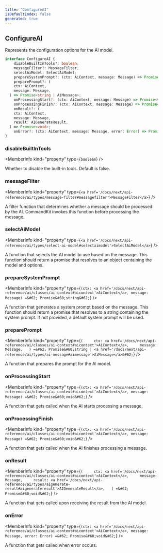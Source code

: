 ```yaml
---
title: "ConfigureAI"
isDefaultIndex: false
generated: true
---
```



<!-- This file was generated from the CommandKit source. Do not modify. Instead, re-run the "docgen" script -->


## ConfigureAI

<GenerationInfo sourceFile="packages/ai/src/configure.ts" sourceLine="16" packageName="@commandkit/ai" />

Represents the configuration options for the AI model.

```ts title="Signature"
interface ConfigureAI {
    disableBuiltInTools?: boolean;
    messageFilter?: MessageFilter;
    selectAiModel: SelectAiModel;
    prepareSystemPrompt?: (ctx: AiContext, message: Message) => Promise<string>;
    preparePrompt?: (
    ctx: AiContext,
    message: Message,
  ) => Promise<string | AiMessage>;
    onProcessingStart?: (ctx: AiContext, message: Message) => Promise<void>;
    onProcessingFinish?: (ctx: AiContext, message: Message) => Promise<void>;
    onResult?: (
    ctx: AiContext,
    message: Message,
    result: AIGenerateResult,
  ) => Promise<void>;
    onError?: (ctx: AiContext, message: Message, error: Error) => Promise<void>;
}
```

<div className="members-wrapper">

### disableBuiltInTools

<MemberInfo kind="property" type={`boolean`}   />

Whether to disable the built-in tools. Default is false.
### messageFilter

<MemberInfo kind="property" type={`<a href='/docs/next/api-reference/ai/types/message-filter#messagefilter'>MessageFilter</a>`}   />

A filter function that determines whether a message should be processed by the AI.
CommandKit invokes this function before processing the message.
### selectAiModel

<MemberInfo kind="property" type={`<a href='/docs/next/api-reference/ai/types/select-ai-model#selectaimodel'>SelectAiModel</a>`}   />

A function that selects the AI model to use based on the message.
This function should return a promise that resolves to an object containing the model and options.
### prepareSystemPrompt

<MemberInfo kind="property" type={`(ctx: <a href='/docs/next/api-reference/ai/classes/ai-context#aicontext'>AiContext</a>, message: Message) =&#62; Promise&#60;string&#62;`}   />

A function that generates a system prompt based on the message.
This function should return a promise that resolves to a string containing the system prompt.
If not provided, a default system prompt will be used.
### preparePrompt

<MemberInfo kind="property" type={`(     ctx: <a href='/docs/next/api-reference/ai/classes/ai-context#aicontext'>AiContext</a>,     message: Message,   ) =&#62; Promise&#60;string | <a href='/docs/next/api-reference/ai/types/ai-message#aimessage'>AiMessage</a>&#62;`}   />

A function that prepares the prompt for the AI model.
### onProcessingStart

<MemberInfo kind="property" type={`(ctx: <a href='/docs/next/api-reference/ai/classes/ai-context#aicontext'>AiContext</a>, message: Message) =&#62; Promise&#60;void&#62;`}   />

A function that gets called when the AI starts processing a message.
### onProcessingFinish

<MemberInfo kind="property" type={`(ctx: <a href='/docs/next/api-reference/ai/classes/ai-context#aicontext'>AiContext</a>, message: Message) =&#62; Promise&#60;void&#62;`}   />

A function that gets called when the AI finishes processing a message.
### onResult

<MemberInfo kind="property" type={`(     ctx: <a href='/docs/next/api-reference/ai/classes/ai-context#aicontext'>AiContext</a>,     message: Message,     result: <a href='/docs/next/api-reference/ai/types/aigenerate-result#aigenerateresult'>AIGenerateResult</a>,   ) =&#62; Promise&#60;void&#62;`}   />

A function that gets called upon receiving the result from the AI model.
### onError

<MemberInfo kind="property" type={`(ctx: <a href='/docs/next/api-reference/ai/classes/ai-context#aicontext'>AiContext</a>, message: Message, error: Error) =&#62; Promise&#60;void&#62;`}   />

A function that gets called when error occurs.


</div>
